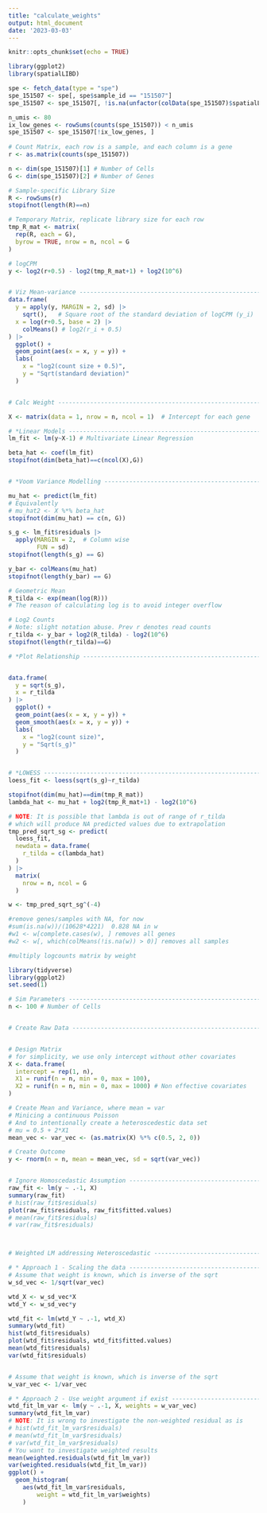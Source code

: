 ```yaml
---
title: "calculate_weights"
output: html_document
date: '2023-03-03'
---
```


```r
knitr::opts_chunk$set(echo = TRUE)
```


```r

library(ggplot2)
library(spatialLIBD)

spe <- fetch_data(type = "spe")
spe_151507 <- spe[, spe$sample_id == "151507"]
spe_151507 <- spe_151507[, !is.na(unfactor(colData(spe_151507)$spatialLIBD))]

n_umis <- 80
ix_low_genes <- rowSums(counts(spe_151507)) < n_umis
spe_151507 <- spe_151507[!ix_low_genes, ]
  
# Count Matrix, each row is a sample, and each column is a gene
r <- as.matrix(counts(spe_151507))

n <- dim(spe_151507)[1] # Number of Cells
G <- dim(spe_151507)[2] # Number of Genes

# Sample-specific Library Size
R <- rowSums(r)
stopifnot(length(R)==n)

# Temporary Matrix, replicate library size for each row
tmp_R_mat <- matrix(
  rep(R, each = G),
  byrow = TRUE, nrow = n, ncol = G
)

# logCPM
y <- log2(r+0.5) - log2(tmp_R_mat+1) + log2(10^6)


# Viz Mean-variance -------------------------------------------------------
data.frame(
  y = apply(y, MARGIN = 2, sd) |>
    sqrt(),   # Square root of the standard deviation of logCPM (y_i)  
  x = log(r+0.5, base = 2) |> 
    colMeans() # log2(r_i + 0.5)
) |> 
  ggplot() +
  geom_point(aes(x = x, y = y)) +
  labs(
    x = "log2(count size + 0.5)",
    y = "Sqrt(standard deviation)"
  )


# Calc Weight -------------------------------------------------------------

X <- matrix(data = 1, nrow = n, ncol = 1)  # Intercept for each gene

# *Linear Models ----------------------------------------------------------
lm_fit <- lm(y~X-1) # Multivariate Linear Regression

beta_hat <- coef(lm_fit)
stopifnot(dim(beta_hat)==c(ncol(X),G))


# *Voom Variance Modelling -------------------------------------------------

mu_hat <- predict(lm_fit)
# Equivalently
# mu_hat2 <- X %*% beta_hat
stopifnot(dim(mu_hat) == c(n, G))

s_g <- lm_fit$residuals |> 
  apply(MARGIN = 2,  # Column wise
        FUN = sd)
stopifnot(length(s_g) == G)

y_bar <- colMeans(mu_hat)
stopifnot(length(y_bar) == G)

# Geometric Mean
R_tilda <- exp(mean(log(R)))
# The reason of calculating log is to avoid integer overflow

# Log2 Counts
# Note: slight notation abuse. Prev r denotes read counts
r_tilda <- y_bar + log2(R_tilda) - log2(10^6)
stopifnot(length(r_tilda)==G)

# *Plot Relationship -----------------------------------------------------


data.frame(
  y = sqrt(s_g),
  x = r_tilda
) |> 
  ggplot() +
  geom_point(aes(x = x, y = y)) +
  geom_smooth(aes(x = x, y = y)) +
  labs(
    x = "log2(count size)",
    y = "Sqrt(s_g)"
  )


# *LOWESS -----------------------------------------------------------------
loess_fit <- loess(sqrt(s_g)~r_tilda)

stopifnot(dim(mu_hat)==dim(tmp_R_mat))
lambda_hat <- mu_hat + log2(tmp_R_mat+1) - log2(10^6)

# NOTE: It is possible that lambda is out of range of r_tilda
# which will produce NA predicted values due to extrapolation
tmp_pred_sqrt_sg <- predict(
  loess_fit, 
  newdata = data.frame(
    r_tilda = c(lambda_hat)
  )
) |> 
  matrix(
    nrow = n, ncol = G
  )

w <- tmp_pred_sqrt_sg^(-4) 

#remove genes/samples with NA, for now
#sum(is.na(w))/(10628*4221)  0.828 NA in w
#w1 <- w[complete.cases(w), ] removes all genes
#w2 <- w[, which(colMeans(!is.na(w)) > 0)] removes all samples

#multiply logcounts matrix by weight

```

```r

library(tidyverse)
library(ggplot2)
set.seed(1)

# Sim Parameters ----------------------------------------------------------
n <- 100 # Number of Cells


# Create Raw Data ---------------------------------------------------------


# Design Matrix
# for simplicity, we use only intercept without other covariates
X <- data.frame(
  intercept = rep(1, n),
  X1 = runif(n = n, min = 0, max = 100),
  X2 = runif(n = n, min = 0, max = 1000) # Non effective covariates
) 

# Create Mean and Variance, where mean = var
# Minicing a continuous Poisson
# And to intentionally create a heteroscedestic data set
# mu = 0.5 + 2*X1
mean_vec <- var_vec <- (as.matrix(X) %*% c(0.5, 2, 0))

# Create Outcome
y <- rnorm(n = n, mean = mean_vec, sd = sqrt(var_vec))


# Ignore Homoscedastic Assumption -------------------------------------------
raw_fit <- lm(y ~ .-1, X)
summary(raw_fit)
# hist(raw_fit$residuals)
plot(raw_fit$residuals, raw_fit$fitted.values)
# mean(raw_fit$residuals)
# var(raw_fit$residuals)



# Weighted LM addressing Heteroscedastic ------------------------------------

# * Approach 1 - Scaling the data -----------------------------------------
# Assume that weight is known, which is inverse of the sqrt
w_sd_vec <- 1/sqrt(var_vec)

wtd_X <- w_sd_vec*X
wtd_Y <- w_sd_vec*y

wtd_fit <- lm(wtd_Y ~ .-1, wtd_X)
summary(wtd_fit)
hist(wtd_fit$residuals)
plot(wtd_fit$residuals, wtd_fit$fitted.values)
mean(wtd_fit$residuals)
var(wtd_fit$residuals)


# Assume that weight is known, which is inverse of the sqrt
w_var_vec <- 1/var_vec

# * Approach 2 - Use weight argument if exist -----------------------------
wtd_fit_lm_var <- lm(y ~ .-1, X, weights = w_var_vec)
summary(wtd_fit_lm_var)
# NOTE: It is wrong to investigate the non-weighted residual as is
# hist(wtd_fit_lm_var$residuals)
# mean(wtd_fit_lm_var$residuals)
# var(wtd_fit_lm_var$residuals)
# You want to investigate weighted results
mean(weighted.residuals(wtd_fit_lm_var))
var(weighted.residuals(wtd_fit_lm_var))
ggplot() + 
  geom_histogram(
    aes(wtd_fit_lm_var$residuals,
        weight = wtd_fit_lm_var$weights)
    )

```



